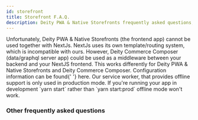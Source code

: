 ```yaml
---
id: storefront
title: Storefront F.A.Q.
description: Deity PWA & Native Storefronts frequently asked questions, answered by the Deity team.
---
```



<Accordion title="Can I use NextJS">
  Unfortunately, Deity PWA & Native Storefronts (the frontend app) cannot be used together with NextJs. NextJs uses its own
  template/routing system, which is incompatible with ours. However, Deity Commerce Composer (data/graphql server app) could be used as a
  middleware between your backend and your NextJS frontend.
</Accordion>
<Accordion title="How can I access configuration values?">
  This works differently for Deity PWA & Native Storefronts and Deity Commerce Composer. Configuration information can be found{' '}
  <Link to="/docs/storefront/getting-started/configuration">here</Link>.
</Accordion>
<Accordion title="Offline support doesn't seem to be working">
  Our service worker, that provides offline support is only used in production mode. If you're running your app in
  development `yarn start` rather than `yarn start:prod` offline mode won't work.
</Accordion>

### Other frequently asked questions

<Categories />
